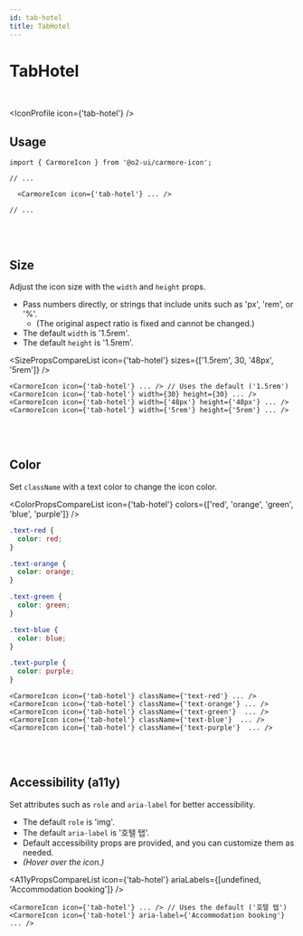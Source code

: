 ```yaml
---
id: tab-hotel
title: TabHotel
---
```




# TabHotel

<br />

<IconProfile icon={'tab-hotel'} />

## Usage

```tsx
import { CarmoreIcon } from '@o2-ui/carmore-icon';

// ...

  <CarmoreIcon icon={'tab-hotel'} ... />

// ...
```

<br />
<br />

## Size

Adjust the icon size with the `width` and `height` props.

- Pass numbers directly, or strings that include units such as 'px', 'rem', or '%'.
  - (The original aspect ratio is fixed and cannot be changed.)
- The default `width` is '1.5rem'.
- The default `height` is '1.5rem'.

<SizePropsCompareList icon={'tab-hotel'} sizes={['1.5rem', 30, '48px', '5rem']} />

```tsx
<CarmoreIcon icon={'tab-hotel'} ... /> // Uses the default ('1.5rem')
<CarmoreIcon icon={'tab-hotel'} width={30} height={30} ... />
<CarmoreIcon icon={'tab-hotel'} width={'48px'} height={'48px'} ... />
<CarmoreIcon icon={'tab-hotel'} width={'5rem'} height={'5rem'} ... />
```

<br />
<br />

## Color

Set `className` with a text color to change the icon color.

<ColorPropsCompareList icon={'tab-hotel'} colors={['red', 'orange', 'green', 'blue', 'purple']} />

```css
.text-red {
  color: red;
}

.text-orange {
  color: orange;
}

.text-green {
  color: green;
}

.text-blue {
  color: blue;
}

.text-purple {
  color: purple;
}
```

```tsx
<CarmoreIcon icon={'tab-hotel'} className={'text-red'} ... />
<CarmoreIcon icon={'tab-hotel'} className={'text-orange'} ... />
<CarmoreIcon icon={'tab-hotel'} className={'text-green'}  ... />
<CarmoreIcon icon={'tab-hotel'} className={'text-blue'}  ... />
<CarmoreIcon icon={'tab-hotel'} className={'text-purple'}  ... />
```

<br />
<br />

## Accessibility (a11y)

Set attributes such as `role` and `aria-label` for better accessibility.

- The default `role` is 'img'.
- The default `aria-label` is '호텔 탭'.
- Default accessibility props are provided, and you can customize them as needed.
- _(Hover over the icon.)_

<A11yPropsCompareList icon={'tab-hotel'} ariaLabels={[undefined, 'Accommodation booking']} />

```tsx
<CarmoreIcon icon={'tab-hotel'} ... /> // Uses the default ('호텔 탭')
<CarmoreIcon icon={'tab-hotel'} aria-label={'Accommodation booking'} ... />
```
